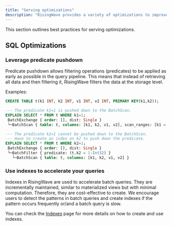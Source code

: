 ```yaml
---
title: "Serving optimizations"
description: "RisingWave provides a variety of optimizations to improve the performance of serving queries."
---
```


This section outlines best practices for serving optimizations.

## SQL Optimizations

### Leverage predicate pushdown

Predicate pushdown allows filtering operations (predicates) to be applied as early as possible in the query pipeline. This means that instead of retrieving all data and then filtering it, RisingWave filters the data at the storage level.

Examples:

```sql
CREATE TABLE t(k1 INT, k2 INT, v1 INT, v2 INT, PRIMARY KEY(k1,k2));

--- The predicate k1=1 is pushed down to the BatchScan.
EXPLAIN SELECT * FROM t WHERE k1=1;
 BatchExchange { order: [], dist: Single }
 └─BatchScan { table: t, columns: [k1, k2, v1, v2], scan_ranges: [k1 = Int32(1)] }

--- The predicate k2=1 cannot be pushed down to the BatchScan.
--- Have to create an index on k2 to push down the predicate.
EXPLAIN SELECT * FROM t WHERE k2=1;
 BatchExchange { order: [], dist: Single }
 └─BatchFilter { predicate: (t.k2 = 1:Int32) }
   └─BatchScan { table: t, columns: [k1, k2, v1, v2] }
```

### Use indexes to accelerate your queries

Indexes in RisingWave are used to accelerate batch queries.
They are incrementally maintained, similar to materialized views but with minimal computation.
Therefore, they are cost-effective to create.
We encourage users to detect the patterns in batch queries and create indexes if the pattern occurs frequently or/and a batch query is slow.

You can check the [Indexes](/processing/indexes) page for more details on how to create and use indexes.